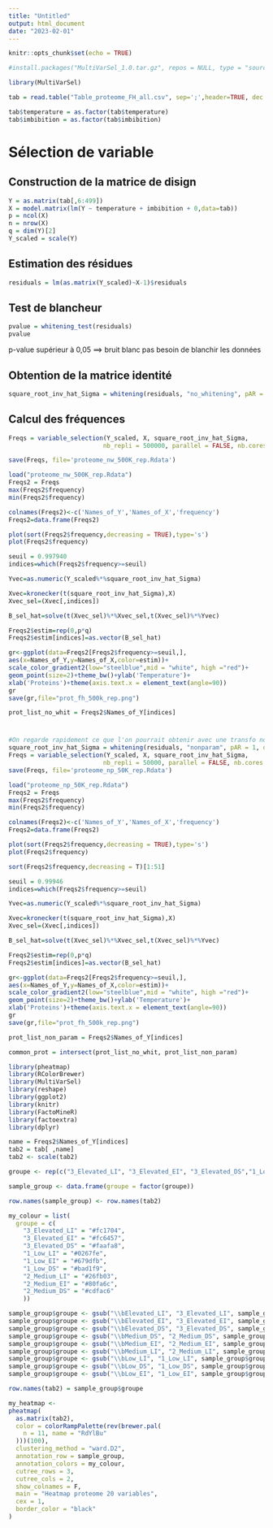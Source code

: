 ---
title: "Untitled"
output: html_document
date: "2023-02-01"
---

```{r setup, include=FALSE}
knitr::opts_chunk$set(echo = TRUE)
```

```{r}
#install.packages("MultiVarSel_1.0.tar.gz", repos = NULL, type = "source")
```
```{r}
library(MultiVarSel)
```

```{r}
tab = read.table("Table_proteome_FH_all.csv", sep=';',header=TRUE, dec = ',')
```

```{r}
tab$temperature = as.factor(tab$temperature)
tab$imbibition = as.factor(tab$imbibition)
```

# Sélection de variable

## Construction de la matrice de disign
```{r}
Y = as.matrix(tab[,6:499])
X = model.matrix(lm(Y ~ temperature + imbibition + 0,data=tab))
p = ncol(X)
n = nrow(X)
q = dim(Y)[2]
Y_scaled = scale(Y)
```

## Estimation des résidues
```{r}
residuals = lm(as.matrix(Y_scaled)~X-1)$residuals
```

## Test de blancheur

```{r}
pvalue = whitening_test(residuals)
pvalue
```
p-value supérieur à 0,05 ==> bruit blanc pas besoin de blanchir les données

## Obtention de la matrice identité
```{r}
square_root_inv_hat_Sigma = whitening(residuals, "no_whitening", pAR = 1, qMA = 0)
```

## Calcul des fréquences
```{r}
Freqs = variable_selection(Y_scaled, X, square_root_inv_hat_Sigma,
                          nb_repli = 500000, parallel = FALSE, nb.cores = 1)
```

```{r}
save(Freqs, file='proteome_nw_500K_rep.Rdata')
```

```{r}
load("proteome_nw_500K_rep.Rdata")
Freqs2 = Freqs
max(Freqs2$frequency)
min(Freqs2$frequency)
```

```{r}
colnames(Freqs2)<-c('Names_of_Y','Names_of_X','frequency')
Freqs2=data.frame(Freqs2)

plot(sort(Freqs2$frequency,decreasing = TRUE),type='s')
plot(Freqs2$frequency)
```

```{r}
seuil = 0.997940
indices=which(Freqs2$frequency>=seuil)

Yvec=as.numeric(Y_scaled%*%square_root_inv_hat_Sigma)

Xvec=kronecker(t(square_root_inv_hat_Sigma),X)
Xvec_sel=(Xvec[,indices])

B_sel_hat=solve(t(Xvec_sel)%*%Xvec_sel,t(Xvec_sel)%*%Yvec)

Freqs2$estim=rep(0,p*q)
Freqs2$estim[indices]=as.vector(B_sel_hat)
```

```{r}
gr<-ggplot(data=Freqs2[Freqs2$frequency>=seuil,],
aes(x=Names_of_Y,y=Names_of_X,color=estim))+
scale_color_gradient2(low="steelblue",mid = "white", high ="red")+
geom_point(size=2)+theme_bw()+ylab('Temperature')+
xlab('Proteins')+theme(axis.text.x = element_text(angle=90))
gr
save(gr,file="prot_fh_500k_rep.png")
```
```{r}
prot_list_no_whit = Freqs2$Names_of_Y[indices]
```




#
```{r}
#On regarde rapidement ce que l'on pourrait obtenir avec une transfo non paramétrique
square_root_inv_hat_Sigma = whitening(residuals, "nonparam", pAR = 1, qMA = 0)
Freqs = variable_selection(Y_scaled, X, square_root_inv_hat_Sigma,
                          nb_repli = 50000, parallel = FALSE, nb.cores = 1)
save(Freqs, file='proteome_np_50K_rep.Rdata')
```

```{r}
load("proteome_np_50K_rep.Rdata")
Freqs2 = Freqs
max(Freqs2$frequency)
min(Freqs2$frequency)
```

```{r}
colnames(Freqs2)<-c('Names_of_Y','Names_of_X','frequency')
Freqs2=data.frame(Freqs2)

plot(sort(Freqs2$frequency,decreasing = TRUE),type='s')
plot(Freqs2$frequency)
```

```{r}
sort(Freqs2$frequency,decreasing = T)[1:51]
```
```{r}
seuil = 0.99946 
indices=which(Freqs2$frequency>=seuil)

Yvec=as.numeric(Y_scaled%*%square_root_inv_hat_Sigma)

Xvec=kronecker(t(square_root_inv_hat_Sigma),X)
Xvec_sel=(Xvec[,indices])

B_sel_hat=solve(t(Xvec_sel)%*%Xvec_sel,t(Xvec_sel)%*%Yvec)

Freqs2$estim=rep(0,p*q)
Freqs2$estim[indices]=as.vector(B_sel_hat)
```

```{r}
gr<-ggplot(data=Freqs2[Freqs2$frequency>=seuil,],
aes(x=Names_of_Y,y=Names_of_X,color=estim))+
scale_color_gradient2(low="steelblue",mid = "white", high ="red")+
geom_point(size=2)+theme_bw()+ylab('Temperature')+
xlab('Proteins')+theme(axis.text.x = element_text(angle=90))
gr
save(gr,file="prot_fh_500k_rep.png")
```
```{r}
prot_list_non_param = Freqs2$Names_of_Y[indices]
```

```{r}
common_prot = intersect(prot_list_no_whit, prot_list_non_param)
```

```{r}
library(pheatmap)
library(RColorBrewer)
library(MultiVarSel)
library(reshape)
library(ggplot2)
library(knitr)
library(FactoMineR)
library(factoextra)
library(dplyr)
```

```{r}
name = Freqs2$Names_of_Y[indices]
tab2 = tab[ ,name]
tab2 <- scale(tab2)
```

```{r}
groupe <- rep(c("3_Elevated_LI", "3_Elevated_EI", "3_Elevated_DS","1_Low_LI", "1_Low_EI", "1_Low_DS", "2_Medium_LI", "2_Medium_EI", "2_Medium_DS"), each=3)

sample_group <- data.frame(groupe = factor(groupe))

row.names(sample_group) <- row.names(tab2)

my_colour = list(
  groupe = c(
    "3_Elevated_LI" = "#fc1704",
    "3_Elevated_EI" = "#fc6457",
    "3_Elevated_DS" = "#faafa8",
    "1_Low_LI" = "#0267fe",
    "1_Low_EI" = "#679dfb",
    "1_Low_DS" = "#bad1f9",
    "2_Medium_LI" = "#26fb03",
    "2_Medium_EI" = "#80fa6c",
    "2_Medium_DS" = "#cdfac6"
    ))
```


```{r}
sample_group$groupe <- gsub("\\bElevated_LI", "3_Elevated_LI", sample_group$groupe )
sample_group$groupe <- gsub("\\bElevated_EI", "3_Elevated_EI", sample_group$groupe )
sample_group$groupe <- gsub("\\bElevated_DS", "3_Elevated_DS", sample_group$groupe )
sample_group$groupe <- gsub("\\bMedium_DS", "2_Medium_DS", sample_group$groupe )
sample_group$groupe <- gsub("\\bMedium_EI", "2_Medium_EI", sample_group$groupe )
sample_group$groupe <- gsub("\\bMedium_LI", "2_Medium_LI", sample_group$groupe )
sample_group$groupe <- gsub("\\bLow_LI", "1_Low_LI", sample_group$groupe )
sample_group$groupe <- gsub("\\bLow_DS", "1_Low_DS", sample_group$groupe )
sample_group$groupe <- gsub("\\bLow_EI", "1_Low_EI", sample_group$groupe )
```

```{r}
row.names(tab2) = sample_group$groupe
```


```{r}
my_heatmap <- 
pheatmap(
  as.matrix(tab2),
  color = colorRampPalette(rev(brewer.pal(
    n = 11, name = "RdYlBu"
  )))(100),
  clustering_method = "ward.D2",
  annotation_row = sample_group,
  annotation_colors = my_colour,
  cutree_rows = 3,
  cutree_cols = 2,
  show_colnames = F,
  main = "Heatmap proteome 20 variables",
  cex = 1,
  border_color = "black"
)
```


